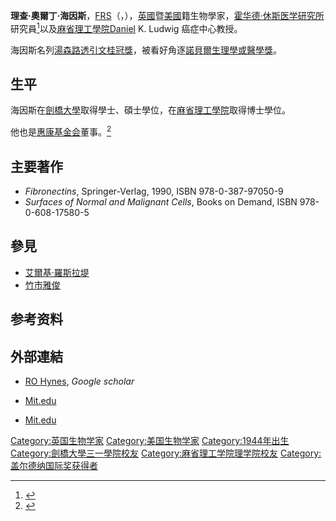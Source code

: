 {{Infobox scientist
| name              = 理查·海因斯<br><small>Richard Hynes</small>
| image             = Replace this image male.svg <!-- only free-content images are allowed for depicting living people - see [[WP:NONFREE|WP:NONFREE]] -->
| image_size        = 
| alt               = 
| caption           = 
| birth_date        = {{Birth date and age|1944|11|29|y}}
| birth_place       = {{KEN}}[[內羅畢|內羅畢]]
| death_date        = <!-- {{Death date and age|YYYY|MM|DD|YYYY|MM|DD}} (death date then birth date) -->
| death_place       = 
| residence         = [[美國|美國]]
| citizenship       = 
| nationality       = {{UK}}/{{USA}}
| fields            = [[生物學|生物學]]
| workplaces        = [[霍华德·休斯医学研究所|霍华德·休斯医学研究所]]<br/>[[麻省理工學院|麻省理工學院]]
| alma_mater        = [[劍橋大學|劍橋大學]]<br/>麻省理工學院
| doctoral_advisor  = Paul R. Gross
| academic_advisors = 
| doctoral_students = 
| notable_students  = 
| known_for         = {{link-ja|細胞接着|細胞接着}}的[[分子生物學|分子生物學]]
| author_abbrev_bot = 
| author_abbrev_zoo = 
| influences        = 
| influenced        = 
| awards            = [[盖尔德纳国际奖|盖尔德纳国际奖]] (1997)
| signature         = 
| signature_alt     = 
| footnotes         = 
}}
'''理查·奧爾丁·海因斯'''，[[FRS|FRS]]（{{lang-en|'''Richard Olding Hynes'''}}，{{bd|1944年|11月29日}}），[[英國|英國]]暨[[美國|美國]]籍生物學家，[[霍华德·休斯医学研究所|霍华德·休斯医学研究所]]研究員<ref>{{cite web |url=http://www.hhmi.org/research/investigators/hynes_bio.html |title=HHMI Scientist Bio: Richard O. Hynes, Ph.D |publisher=Hhmi.org |date= |accessdate=2012-08-08 |archive-date=2013-01-17 |archive-url=https://web.archive.org/web/20130117232038/http://www.hhmi.org/research/investigators/hynes_bio.html |dead-url=no }}</ref>以及[[麻省理工學院|麻省理工學院]]Daniel K. Ludwig 癌症中心教授。

海因斯名列[[湯森路透引文桂冠獎|湯森路透引文桂冠獎]]，被看好角逐[[諾貝爾生理學或醫學獎|諾貝爾生理學或醫學獎]]。

==生平==
海因斯在[[劍橋大學|劍橋大學]]取得學士、碩士學位，在[[麻省理工學院|麻省理工學院]]取得博士學位。

他也是[[惠康基金会|惠康基金会]]董事。<ref>{{cite web |url=http://www.wellcome.ac.uk/About-us/Organisation/Governance/Board-of-governors/Richard-Hynes/index.htm |title=Professor Richard Hynes FRS | Wellcome Trust |publisher=Wellcome.ac.uk |date= |accessdate=2012-08-08 |archive-date=2016-05-04 |archive-url=https://web.archive.org/web/20160504081424/http://www.wellcome.ac.uk/About-us/Organisation/Governance/Board-of-governors/Richard-Hynes/index.htm |dead-url=no }}</ref>

==主要著作==
*''Fibronectins'', Springer-Verlag, 1990, ISBN 978-0-387-97050-9
*''Surfaces of Normal and Malignant Cells'', Books on Demand, ISBN 978-0-608-17580-5

== 參見 ==
*[[艾爾基·羅斯拉堤|艾爾基·羅斯拉堤]]
*[[竹市雅俊|竹市雅俊]]

== 参考资料 ==
{{reflist}}

== 外部連結 ==
*{{en icon}}[http://scholar.google.com/scholar?hl=en&q=Ro+Hynes&btnG=Search&as_sdt=0%2C21&as_ylo=&as_vis=0 RO Hynes], ''Google scholar''
*{{en icon}}[http://www.mit.edu/~biology/facultyareas/facresearch/hynes.html Mit.edu] {{Wayback|url=http://www.mit.edu/~biology/facultyareas/facresearch/hynes.html |date=20160306102935 }}
*{{en icon}}[http://web.mit.edu/ccrhq/hyneslab/extra/HynesCV6-08.pdf Mit.edu] {{Wayback|url=http://web.mit.edu/ccrhq/hyneslab/extra/HynesCV6-08.pdf |date=20160305000647 }}

{{加拿大盖尔德纳国际奖获得者}}

{{DEFAULTSORT: Hynes, Richard}}
[[Category:英国生物学家|Category:英国生物学家]]
[[Category:美国生物学家|Category:美国生物学家]]
[[Category:1944年出生|Category:1944年出生]]
[[Category:劍橋大學三一學院校友|Category:劍橋大學三一學院校友]]
[[Category:麻省理工学院理学院校友|Category:麻省理工学院理学院校友]]
[[Category:盖尔德纳国际奖获得者|Category:盖尔德纳国际奖获得者]]